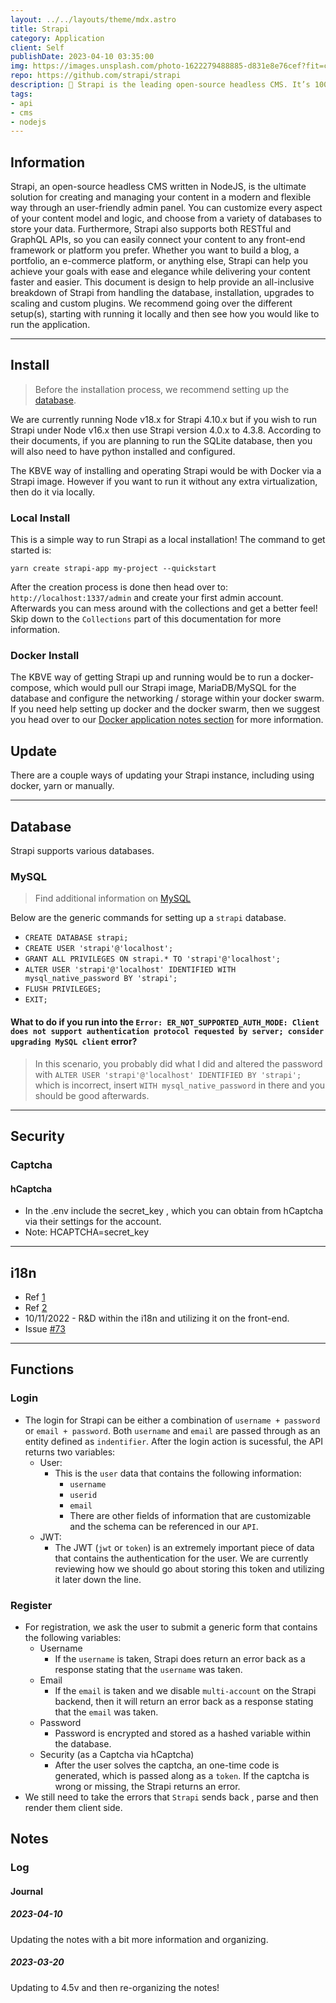 ```yaml
---
layout: ../../layouts/theme/mdx.astro
title: Strapi
category: Application
client: Self
publishDate: 2023-04-10 03:35:00
img: https://images.unsplash.com/photo-1622279488885-d831e8e76cef?fit=crop&w=1400&h=700&q=75
repo: https://github.com/strapi/strapi
description: 🚀 Strapi is the leading open-source headless CMS. It’s 100% JavaScript, fully customizable and developer-first. This document will provide you with everything you need to install and maintain your Strapi instance.
tags:
- api
- cms
- nodejs
---
```


## Information

Strapi, an open-source headless CMS written in NodeJS, is the ultimate solution for creating and managing your content in a modern and flexible way through an user-friendly admin panel.
You can customize every aspect of your content model and logic, and choose from a variety of databases to store your data. 
Furthermore, Strapi also supports both RESTful and GraphQL APIs, so you can easily connect your content to any front-end framework or platform you prefer.
Whether you want to build a blog, a portfolio, an e-commerce platform, or anything else, Strapi can help you achieve your goals with ease and elegance while delivering your content faster and easier.
This document is design to help provide an all-inclusive breakdown of Strapi from handling the database, installation, upgrades to scaling and custom plugins. We recommend going over the different setup(s), starting with running it locally and then see how you would like to run the application.

* * *

## Install

> Before the installation process, we recommend setting up the [database](#database).

We are currently running Node v18.x for Strapi 4.10.x but if you wish to run Strapi under Node v16.x then use Strapi version 4.0.x to 4.3.8. According to their documents, if you are planning to run the SQLite database, then you will also need to have python installed and configured. 

The KBVE way of installing and operating Strapi would be with Docker via a Strapi image. However if you want to run it without any extra virtualization, then do it via locally. 

### Local Install

This is a simple way to run Strapi as a local installation! The command to get started is: 
```shell
yarn create strapi-app my-project --quickstart
```
After the creation process is done then head over to: `http://localhost:1337/admin` and create your first admin account. Afterwards you can mess around with the collections and get a better feel! Skip down to the `Collections` part of this documentation for more information.

### Docker Install

The KBVE way of getting Strapi up and running would be to run a docker-compose, which would pull our Strapi image, MariaDB/MySQL for the database and configure the networking / storage within your docker swarm. If you need help setting up docker and the docker swarm, then we suggest you head over to our [Docker application notes section](https://kbve.com/application/docker) for more information.

## Update

There are a couple ways of updating your Strapi instance, including using docker, yarn or manually. 

* * *

## Database

Strapi supports various databases.

### MySQL

> Find additional information on [MySQL](https://kbve.com/application/mysql/)

Below are the generic commands for setting up a `strapi` database. 

- `CREATE DATABASE strapi;`
- `CREATE USER 'strapi'@'localhost';`
- `GRANT ALL PRIVILEGES ON strapi.* TO 'strapi'@'localhost';`
- `ALTER USER 'strapi'@'localhost' IDENTIFIED WITH mysql_native_password BY 'strapi';`
- `FLUSH PRIVILEGES;`
- `EXIT;`

#### What to do if you run into the `Error: ER_NOT_SUPPORTED_AUTH_MODE: Client does not support authentication protocol requested by server; consider upgrading MySQL client` error?

> In this scenario, you probably did what I did and altered the password with `ALTER USER 'strapi'@'localhost' IDENTIFIED BY 'strapi';` which is incorrect, insert `WITH mysql_native_password` in there and you should be good afterwards.

* * *

## Security

### Captcha

#### hCaptcha

- In the .env include the secret_key , which you can obtain from hCaptcha via their settings for the account.
- Note: HCAPTCHA=secret_key

* * *

## i18n

- Ref [1](https://docs.strapi.io/developer-docs/latest/plugins/i18n.html)
- Ref [2](https://developer.mozilla.org/en-US/docs/Mozilla/Add-ons/WebExtensions/API/i18n)
- 10/11/2022 - R&D within the i18n and utilizing it on the front-end.
- Issue [#73](https://github.com/KBVE/kbve.com/issues/73)

* * *

## Functions

### Login

- The login for Strapi can be either a combination of `username + password` or `email + password`. Both `username` and `email` are passed through as an entity defined as `indentifier`. After the login action is sucessful, the API returns two variables:
  - User:
    - This is the `user` data that contains the following information:
      - `username`
      - `userid`
      - `email`
      - There are other fields of information that are customizable and the schema can be referenced in our `API`.
  - JWT:
    - The JWT (`jwt` or `token`) is an extremely important piece of data that contains the authentication for the user. We are currently reviewing how we should go about storing this token and utilizing it later down the line.

### Register

- For registration, we ask the user to submit a generic form that contains the following variables:
  - Username
    - If the `username` is taken, Strapi does return an error back as a response stating that the `username` was taken.
  - Email
    - If the `email` is taken and we disable `multi-account` on the Strapi backend, then it will return an error back as a response stating that the `email` was taken.
  - Password
    - Password is encrypted and stored as a hashed variable within the database.
  - Security (as a Captcha via hCaptcha)
    - After the user solves the captcha, an one-time code is generated, which is passed along as a `token`. If the captcha is wrong or missing, the Strapi returns an error.
- We still need to take the errors that `Strapi` sends back , parse and then render them client side.

## Notes

### Log

#### Journal

##### 2023-04-10
Updating the notes with a bit more information and organizing.

##### 2023-03-20 
Updating to 4.5v and then re-organizing the notes!
